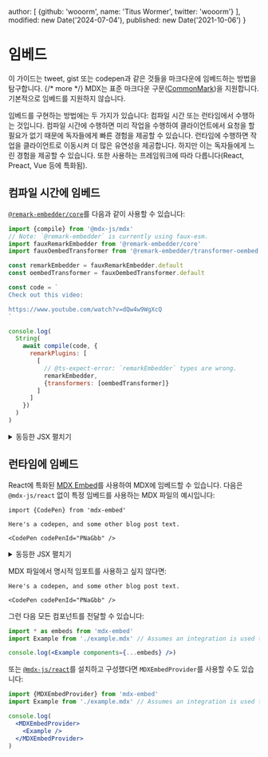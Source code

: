   author: [
    {github: 'wooorm', name: 'Titus Wormer', twitter: 'wooorm'}
  ],
  modified: new Date('2024-07-04'),
  published: new Date('2021-10-06')
}

# 임베드

이 가이드는 tweet, gist 또는 codepen과 같은 것들을 마크다운에 임베드하는 방법을 탐구합니다. {/* more */}
MDX는 표준 마크다운 구문([CommonMark][])을 지원합니다.
기본적으로 임베드를 지원하지 않습니다.

임베드를 구현하는 방법에는 두 가지가 있습니다: 컴파일 시간 또는 런타임에서 수행하는 것입니다.
컴파일 시간에 수행하면 미리 작업을 수행하여 클라이언트에서 요청을 할 필요가 없기 때문에 독자들에게 빠른 경험을 제공할 수 있습니다.
런타임에 수행하면 작업을 클라이언트로 이동시켜 더 많은 유연성을 제공합니다.
하지만 이는 독자들에게 느린 경험을 제공할 수 있습니다.
또한 사용하는 프레임워크에 따라 다릅니다(React, Preact, Vue 등에 특화됨).

## 컴파일 시간에 임베드

[`@remark-embedder/core`][remark-embedder]를 다음과 같이 사용할 수 있습니다:

```js path="example.js"
import {compile} from '@mdx-js/mdx'
// Note: `@remark-embedder` is currently using faux-esm.
import fauxRemarkEmbedder from '@remark-embedder/core'
import fauxOembedTransformer from '@remark-embedder/transformer-oembed'

const remarkEmbedder = fauxRemarkEmbedder.default
const oembedTransformer = fauxOembedTransformer.default

const code = `
Check out this video:

https://www.youtube.com/watch?v=dQw4w9WgXcQ
`

console.log(
  String(
    await compile(code, {
      remarkPlugins: [
        [
          // @ts-expect-error: `remarkEmbedder` types are wrong.
          remarkEmbedder,
          {transformers: [oembedTransformer]}
        ]
      ]
    })
  )
)
```

<details>
  <summary>동등한 JSX 펼치기</summary>

  ```jsx path="output.jsx"
  <>
    <p>Check out this video:</p>
    <iframe
      width="200"
      height="113"
      src="https://www.youtube.com/embed/dQw4w9WgXcQ?feature=oembed"
      frameBorder="0"
      allow="accelerometer; autoplay; clipboard-write; encrypted-media; gyroscope; picture-in-picture; web-share"
      allowFullScreen
      title="Rick Astley - Never Gonna Give You Up (Official Music Video)"
    ></iframe>
  </>
  ```
</details>

## 런타임에 임베드

React에 특화된 [MDX Embed][mdx-embed]를 사용하여 MDX에 임베드할 수 있습니다.
다음은 `@mdx-js/react` 없이 특정 임베드를 사용하는 MDX 파일의 예시입니다:

```mdx path="example.mdx"
import {CodePen} from 'mdx-embed'

Here's a codepen, and some other blog post text.

<CodePen codePenId="PNaGbb" />
```

<details>
  <summary>동등한 JSX 펼치기</summary>

  ```jsx path="output.jsx"
  <>
    <p>Here's a codepen, and some other blog post text.</p>
    <CodePen codePenId="PNaGbb" />
  </>
  ```
</details>

MDX 파일에서 명시적 임포트를 사용하고 싶지 않다면:

```mdx path="example.mdx"
Here's a codepen, and some other blog post text.

<CodePen codePenId="PNaGbb" />
```

그런 다음 모든 컴포넌트를 전달할 수 있습니다:

```jsx path="example.jsx"
import * as embeds from 'mdx-embed'
import Example from './example.mdx' // Assumes an integration is used to compile MDX -> JS.

console.log(<Example components={...embeds} />)
```

또는 [`@mdx-js/react`][mdx-react]를 설치하고 구성했다면 `MDXEmbedProvider`를 사용할 수도 있습니다:

```jsx path="example.jsx"
import {MDXEmbedProvider} from 'mdx-embed'
import Example from './example.mdx' // Assumes an integration is used to compile MDX -> JS.

console.log(
  <MDXEmbedProvider>
    <Example />
  </MDXEmbedProvider>
)
```

[commonmark]: https://spec.commonmark.org/current/

[remark-embedder]: https://github.com/remark-embedder/core

[mdx-embed]: https://mdx-embed.netlify.app/

[mdx-react]: /packages/react/
